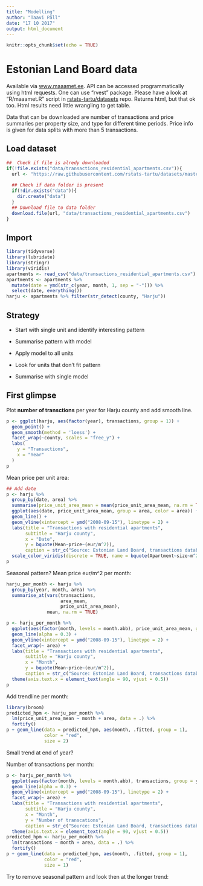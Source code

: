 ```yaml
---
title: "Modelling"
author: "Taavi Päll"
date: "17 10 2017"
output: html_document
---
```


```r
knitr::opts_chunk$set(echo = TRUE)
```

# Estonian Land Board data

Available via [www.maaamet.ee](http://www.maaamet.ee/kinnisvara/htraru/FilterUI.aspx).
API can be accessed programmatically using html requests.
One can use "rvest" package. Please have a look at "R/maaamet.R" script in [rstats-tartu/datasets](https://www.github.com/rstats-tartu/datasets) repo.
Returns html, but that ok too.
Html results need little wrangling to get table.

Data that can be downloaded are number of transactions and price summaries per property size, and type for different time periods.
Price info is given for data splits with more than 5 transactions.

## Load dataset

```r
##  Check if file is alredy downloaded 
if(!file.exists("data/transactions_residential_apartments.csv")){
  url <- "https://raw.githubusercontent.com/rstats-tartu/datasets/master/transactions_residential_apartments.csv"
  
  ## Check if data folder is present
  if(!dir.exists("data")){
    dir.create("data")
  }
  ## Download file to data folder
  download.file(url, "data/transactions_residential_apartments.csv")
}
```

## Import
```r
library(tidyverse)
library(lubridate)
library(stringr)
library(viridis)
apartments <- read_csv("data/transactions_residential_apartments.csv")
apartments <- apartments %>% 
  mutate(date = ymd(str_c(year, month, 1, sep = "-"))) %>% 
  select(date, everything())
harju <- apartments %>% filter(str_detect(county, "Harju"))
```

## Strategy

- Start with single unit and identify interesting pattern

- Summarise pattern with model

- Apply model to all units

- Look for units that don't fit pattern

- Summarise with single model


## First glimpse

Plot **number of transctions** per year for Harju county and add smooth line.
```r
p <- ggplot(harju, aes(factor(year), transactions, group = 1)) +
  geom_point() +
  geom_smooth(method = 'loess') +
  facet_wrap(~county, scales = "free_y") +
  labs(
    y = "Transactions",
    x = "Year"
  )
p
```

Mean price per unit area:
```r
## Add date 
p <- harju %>% 
  group_by(date, area) %>% 
  summarise(price_unit_area_mean = mean(price_unit_area_mean, na.rm = TRUE)) %>% 
  ggplot(aes(date, price_unit_area_mean, group = area, color = area)) +
  geom_line() +
  geom_vline(xintercept = ymd("2008-09-15"), linetype = 2) +
  labs(title = "Transactions with residential apartments",
       subtitle = "Harju county",
       x = "Date",
       y = bquote(Mean~price~(eur/m^2)),
       caption = str_c("Source: Estonian Land Board, transactions database.\nDashed line, the collapse of the investment bank\nLehman Brothers on Sep 15, 2008.")) +
  scale_color_viridis(discrete = TRUE, name = bquote(Apartment~size~m^2))
p
```


Seasonal pattern? Mean price eur/m^2 per month:
```r
harju_per_month <- harju %>% 
  group_by(year, month, area) %>% 
  summarise_at(vars(transactions,
                    area_mean,
                    price_unit_area_mean), 
               mean, na.rm = TRUE) 

p <- harju_per_month %>%
  ggplot(aes(factor(month, levels = month.abb), price_unit_area_mean, group = year)) +
  geom_line(alpha = 0.3) +
  geom_vline(xintercept = ymd("2008-09-15"), linetype = 2) +
  facet_wrap(~ area) +
  labs(title = "Transactions with residential apartments",
       subtitle = "Harju county",
       x = "Month",
       y = bquote(Mean~price~(eur/m^2)),
       caption = str_c("Source: Estonian Land Board, transactions database.\nDashed line, the collapse of the investment bank\nLehman Brothers on Sep 15, 2008.")) +
  theme(axis.text.x = element_text(angle = 90, vjust = 0.5))
p
```

Add trendline per month:
```r
library(broom)
predicted_hpm <- harju_per_month %>% 
  lm(price_unit_area_mean ~ month + area, data = .) %>% 
  fortify()
p + geom_line(data = predicted_hpm, aes(month, .fitted, group = 1), 
              color = "red", 
              size = 2)
```
Small trend at end of year?


Number of transactions per month:
```r
p <- harju_per_month %>%
  ggplot(aes(factor(month, levels = month.abb), transactions, group = year)) +
  geom_line(alpha = 0.3) +
  geom_vline(xintercept = ymd("2008-09-15"), linetype = 2) +
  facet_wrap(~ area) +
  labs(title = "Transactions with residential apartments",
       subtitle = "Harju county",
       x = "Month",
       y = "Number of transcations",
       caption = str_c("Source: Estonian Land Board, transactions database.\nDashed line, the collapse of the investment bank\nLehman Brothers on Sep 15, 2008.")) +
  theme(axis.text.x = element_text(angle = 90, vjust = 0.5))
predicted_hpm <- harju_per_month %>% 
  lm(transactions ~ month + area, data = .) %>% 
  fortify()
p + geom_line(data = predicted_hpm, aes(month, .fitted, group = 1), 
              color = "red", 
              size = 1)
```

Try to remove seasonal pattern and look then at the longer trend:
```r

```



